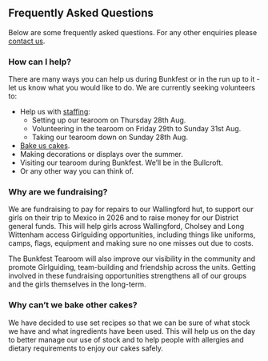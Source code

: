 ## Frequently Asked Questions

Below are some frequently asked questions. For any other enquiries please [contact us](contact.qmd).

### How can I help?

There are many ways you can help us during Bunkfest or in the run up to it - let us know what you would like to do. We are currently seeking volunteers to:

- Help us with [staffing](staffing.qmd):
  - Setting up our tearoom on Thursday 28th Aug.
  - Volunteering in the tearoom on Friday 29th to Sunday 31st Aug.
  - Taking our tearoom down on Sunday 28th Aug.
- [Bake us cakes](recipes.qmd).
- Making decorations or displays over the summer.
- Visiting our tearoom during Bunkfest. We'll be in the Bullcroft.
- Or any other way you can think of. 

### Why are we fundraising?

We are fundraising to pay for repairs to our Wallingford hut, to support our girls on their trip to Mexico in 2026 and to raise money for our District general funds. This will help girls across Wallingford, Cholsey and Long Wittenham access Girlguiding opportunities, including things like uniforms, camps, flags, equipment and making sure no one misses out due to costs.

The Bunkfest Tearoom will also improve our visibility in the community and promote Girlguiding, team-building and friendship across the units. Getting involved in these fundraising opportunities strengthens all of our groups and the girls themselves in the long-term.

### Why can't we bake other cakes?

We have decided to use set recipes so that we can be sure of what stock we have and what ingredients have been used. This will help us on the day to better manage our use of stock and to help people with allergies and dietary requirements to enjoy our cakes safely.